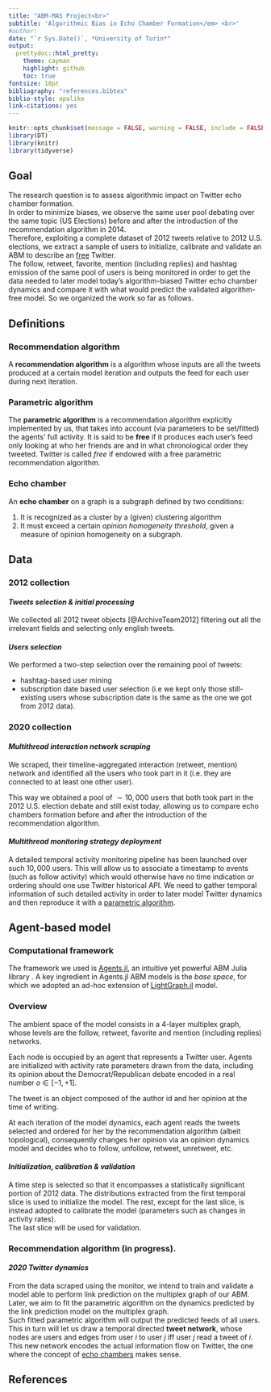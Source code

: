```yaml
---
title: "ABM-MAS Project<br>"
subtitle: 'Algorithmic Bias in Echo Chamber Formation</em> <br>'
#author:
date: "`r Sys.Date()`, *University of Turin*"
output: 
  prettydoc::html_pretty:
    theme: cayman
    highlight: github
    toc: true
fontsize: 10pt
bibliography: "references.bibtex" 
biblio-style: apalike
link-citations: yes
---
```


```r
knitr::opts_chunk$set(message = FALSE, warning = FALSE, include = FALSE, eval = FALSE) 
library(DT)
library(knitr)
library(tidyverse)
```

## **Goal**
The research question is to assess algorithmic impact on Twitter echo chamber formation. <br>
In order to minimize biases, we observe the same user pool debating over the same topic (US Elections) before and after the introduction of the recommendation algorithm in 2014. <br>
Therefore, exploiting a complete dataset of 2012 tweets relative to 2012 U.S. elections, we extract a sample of users  to initialize, calibrate and validate an ABM to describe an [free](#FAD) Twitter. <br> 
The follow, retweet, favorite, mention (including replies) and hashtag  emission of the same pool of users is being monitored in order to get the data needed to later model today's algorithm-biased Twitter echo chamber dynamics and compare it with what would predict the validated algorithm-free model.
So we organized the work so far as follows. <br>

## **Definitions**

### Recommendation algorithm {#RAD} 
A **recommendation algorithm** is a algorithm whose inputs are all the tweets produced at a certain model iteration and outputs the feed for each user during next iteration.

### Parametric algorithm {#PAD}
The **parametric algorithm** is a recommendation algorithm explicitly implemented by us, that takes into account (via parameters to be set/fitted) the agents' full activity. It is said to be **free** if it produces each user's feed only looking at who her friends are and in what chronological order they tweeted. Twitter is called *free* if endowed with a free parametric recommendation algorithm.

### Echo chamber {#ECD}
An **echo chamber** on a graph is a subgraph defined by two conditions:

1. It is recognized as a cluster by a (given) clustering algorithm
2. It must exceed a certain *opinion homogeneity threshold*, given a measure of opinion homogeneity on a subgraph. 

## **Data** {#Data}
### 2012 collection
#### *Tweets selection & initial processing*
We collected all 2012 tweet objects [@ArchiveTeam2012] filtering out all the irrelevant fields and selecting only english tweets. 

#### *Users selection*
We performed a two-step selection over the remaining pool of tweets:

- hashtag-based user mining
- subscription date based user selection (i.e we kept only those still-existing users whose subscription date is the same as the one we got from 2012 data).

### 2020 collection
#### *Multithread interaction network scraping*

We scraped, their timeline-aggregated interaction (retweet, mention) network and identified all the users who took part in it (i.e. they are connected to at least one other user). 

This way we obtained a pool of $\sim 10,000$ users that both took part in the 2012 U.S. election debate and still exist today, allowing us to compare echo chambers formation before and after the introduction of the recommendation algorithm.

#### *Multithread monitoring strategy deployment*
A detailed temporal activity monitoring pipeline has been launched over such $10,000$ users. This will allow us to associate a timestamp to events (such as follow activity) which would otherwise have no time indication or ordering should one use Twitter historical API. We need to gather temporal information of such  detailed activity in order to later model Twitter dynamics and then reproduce it with a [parametric algorithm](#PAD). 

## **Agent-based model**

### Computational framework

The framework we used is [Agents.jl](), an intuitive yet powerful ABM Julia library . A key ingredient in Agents.jl ABM models is the *base space*, for which we adopted an ad-hoc extension of [LightGraph.jl]() model.

### Overview

The ambient space of the model consists in a 4-layer multiplex graph, whose levels are the follow, retweet, favorite and mention (including replies) networks. 

Each node is occupied by an agent that represents a Twitter user. 
Agents are initialized with activity rate parameters drawn from the data, including its opinion about the Democrat/Republican debate encoded in a real number $o \in [-1,+1]$.

The tweet is an object composed of the author id and her opinion at the time of writing.

At each iteration of the model dynamics, each agent reads the tweets selected and ordered for her by the recommendation algorithm (albeit topological), consequently changes her opinion via an opinion dynamics model and decides who to follow, unfollow, retweet, unretweet, etc.  


#### *Initialization, calibration & validation*

A time step is selected so that it encompasses a statistically significant portion of 2012 data. The distributions extracted from the first temporal slice is used to initialize the model. The rest, except for the last slice, is instead adopted to calibrate the model (parameters such as changes in activity rates).<br>
The last slice will be used for validation. <br>

### Recommendation algorithm (in progress).

#### *2020 Twitter dynamics*
From the data scraped using the monitor, we intend to train and validate a model able to perform link prediction on the multiplex graph of our ABM. <br>
Later, we aim to fit the parametric algorithm on the dynamics predicted by the link prediction model on the multiplex graph. <br>
Such fitted parametric algorithm will output the predicted feeds of all users. This in turn will let us draw a temporal directed **tweet network**, whose nodes are users and edges from user $i$ to user $j$ iff user $j$ read a tweet of $i$. <br>
This new network encodes the actual information flow on Twitter, the one where the concept of [echo chambers](#ECD) makes sense.

## **References**

